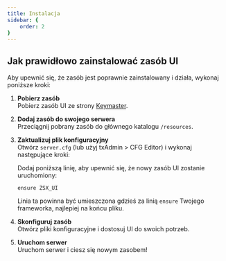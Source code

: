 ```yaml
---
title: Instalacja
sidebar: {
    order: 2
}
---
```

## Jak prawidłowo zainstalować zasób UI
Aby upewnić się, że zasób jest poprawnie zainstalowany i działa, wykonaj poniższe kroki:


<Steps>

1. **Pobierz zasób**  
   Pobierz zasób UI ze strony [Keymaster](https://keymaster.fivem.net/).

2. **Dodaj zasób do swojego serwera**  
   Przeciągnij pobrany zasób do głównego katalogu `/resources`.

3. **Zaktualizuj plik konfiguracyjny**  
   Otwórz `server.cfg` (lub użyj txAdmin > CFG Editor) i wykonaj następujące kroki:  
  
   Dodaj poniższą linię, aby upewnić się, że nowy zasób UI zostanie uruchomiony:  
   ```plaintext
   ensure ZSX_UI
   ```
   Linia ta powinna być umieszczona gdzieś za linią `ensure` Twojego frameworka, najlepiej na końcu pliku.

4. **Skonfiguruj zasób**  
   Otwórz pliki konfiguracyjne i dostosuj UI do swoich potrzeb.

5. **Uruchom serwer**  
   Uruchom serwer i ciesz się nowym zasobem!

</Steps>


